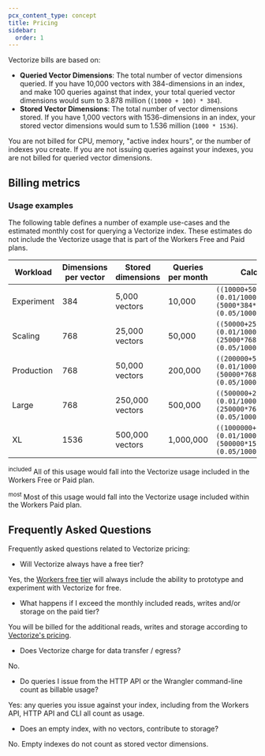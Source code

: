 ```yaml
---
pcx_content_type: concept
title: Pricing
sidebar:
  order: 1
---
```



<Render file="vectorize-ga" />

Vectorize bills are based on:

- **Queried Vector Dimensions**: The total number of vector dimensions queried. If you have 10,000 vectors with 384-dimensions in an index, and make 100 queries against that index, your total queried vector dimensions would sum to 3.878 million (`(10000 + 100) * 384`).
- **Stored Vector Dimensions**: The total number of vector dimensions stored. If you have 1,000 vectors with 1536-dimensions in an index, your stored vector dimensions would sum to 1.536 million (`1000 * 1536`).

You are not billed for CPU, memory, "active index hours", or the number of indexes you create. If you are not issuing queries against your indexes, you are not billed for queried vector dimensions.

## Billing metrics

<Render file="vectorize-pricing" />

### Usage examples

The following table defines a number of example use-cases and the estimated monthly cost for querying a Vectorize index. These estimates do not include the Vectorize usage that is part of the Workers Free and Paid plans.

| Workload   | Dimensions per vector | Stored dimensions | Queries per month | Calculation                                                               | Estimated total                |
| ---------- | --------------------- | ----------------- | ----------------- | ------------------------------------------------------------------------- | ------------------------------ |
| Experiment | 384                   | 5,000 vectors     | 10,000            | `((10000+5000)*384*(0.01/1000000))      + (5000*384*(0.05/100000000))`    | $0.06 / mo <sup>included</sup> |
| Scaling    | 768                   | 25,000 vectors    | 50,000            | `((50000+25000)*768*(0.01/1000000))     + (25000*768*(0.05/100000000))`   | $0.59 / mo <sup>most</sup>     |
| Production | 768                   | 50,000 vectors    | 200,000           | `((200000+50000)*768*(0.01/1000000))    + (50000*768*(0.05/100000000))`   | $1.94 / mo                     |
| Large      | 768                   | 250,000 vectors   | 500,000           | `((500000+250000)*768*(0.01/1000000))   + (250000*768*(0.05/100000000))`  | $5.86 / mo                     |
| XL         | 1536                  | 500,000 vectors   | 1,000,000         | `((1000000+500000)*1536*(0.01/1000000)) + (500000*1536*(0.05/100000000))` | $23.42 / mo                    |

<sup>included</sup> All of this usage would fall into the Vectorize usage
included in the Workers Free or Paid plan.

<sup>most</sup> Most of this usage would fall into the Vectorize usage included
within the Workers Paid plan.

## Frequently Asked Questions

Frequently asked questions related to Vectorize pricing:

- Will Vectorize always have a free tier?

Yes, the [Workers free tier](/workers/platform/pricing/#workers) will always include the ability to prototype and experiment with Vectorize for free.

- What happens if I exceed the monthly included reads, writes and/or storage on the paid tier?

You will be billed for the additional reads, writes and storage according to [Vectorize's pricing](#billing-metrics).

- Does Vectorize charge for data transfer / egress?

No.

- Do queries I issue from the HTTP API or the Wrangler command-line count as billable usage?

Yes: any queries you issue against your index, including from the Workers API, HTTP API and CLI all count as usage.

- Does an empty index, with no vectors, contribute to storage?

No. Empty indexes do not count as stored vector dimensions.
